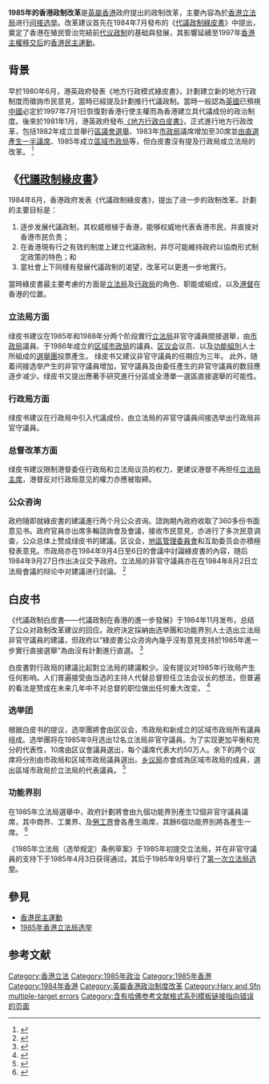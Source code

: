 '''1985年的香港政制改革'''是[[英屬香港|英屬香港]]政府提出的政制改革，主要內容為於[[香港立法會|香港立法局]]进行[[1985年香港立法局選舉|间接选举]]。改革建议首先在1984年7月發布的《[[代議政制綠皮書|代議政制綠皮書]]》中提出，奠定了香港在殖民管治完結前[[代議民主制|代议政制]]的基础與發展，其影響延續至1997年[[香港回歸|香港主權移交后]]的[[香港民主運動|香港民主運動]]。

== 背景 ==
早於1980年6月，港英政府發表《地方行政模式綠皮書》，計劃建立新的地方行政制度而徵詢市民意見，當時已經提及計劃推行代議政制。當時一般認為[[英國|英國]]已預視[[中國|中國]]必定於1997年7月1日恢復對香港行使主權而為香港建立具代議成份的政治制度。後來於1981年1月，港英政府發布[[地方行政白皮書_(香港)|《地方行政白皮書》]]，正式進行地方行政改革，包括1982年成立並舉行[[1982年香港區議會選舉|區議會選舉]]、1983年[[市政局_(香港)|市政局]]議席增加至30席並[[1983年香港市政局選舉|由直選產生一半議席]]、1985年成立[[區域市政局|區域市政局]]等，但白皮書沒有提及行政局或立法局的改革。 <ref>{{Cite book|title=Green Paper: The Further Development of Representative Government in Hong Kong|last=The Hong Kong Government|publisher=Government Printer|location=Hong Kong|year=1984|page=3}}</ref>

== 《[[代議政制綠皮書|代議政制綠皮書]]》 ==
1984年6月，香港政府发表《代議政制綠皮書》，提出了进一步的政制改革。計劃的主要目标是： {{Sfn|The Hong Kong Government|1984}}

# 逐步发展代議政制，其权威根植于香港，能够权威地代表香港市民，并直接对香港市民负责；
# 在香港現有行之有效的制度上建立代議政制，并尽可能維持政府以協商形式制定政策的特色；和
# 當社會上下同樣有發展代議政制的渴望，改革可以更進一步地實行。

當時綠皮書最主要考慮的方面是[[香港立法會|立法局]]及[[香港特別行政區行政會議|行政局]]的角色、职能或組成，以及[[香港總督|港督]]在香港的位置。

=== 立法局方面 ===
绿皮书建议在1985年和1988年分两个阶段實行[[香港立法局|立法局]]非官守議員間接選舉，由[[市政局_(香港)|市政局]]議員、于1986年成立的[[區域市政局|区域市政局]]的議員、[[香港區議會|区议会]]议员、以及[[功能界別|功能組別]]人士所組成的[[選舉人團|選舉團]]投票產生。 {{Sfn|The Hong Kong Government|1984}}绿皮书又建议非官守議員的任期应为三年。 {{Sfn|The Hong Kong Government|1984}}此外，随着间接选举产生的非官守議員增加，官守議員及由委任產生的非官守議員的数目應逐步减少。绿皮书又提出應著手研究進行分區或全港單一選區直接選舉的可能性。 {{Sfn|The Hong Kong Government|1984}}

=== 行政局方面 ===
绿皮书建议在行政局中引入代議成份，由立法局的非官守議員间接选举出行政局非官守議員。 {{Sfn|The Hong Kong Government|1984}}

=== 总督改革方面 ===
绿皮书建议限制港督委任行政局和立法局议员的权力，更建议港督不再担任[[香港立法會主席|立法局主席]]，港督反对行政局意见的權力亦應被取締。 {{Sfn|The Hong Kong Government|1984}}

=== 公众咨询 ===
政府隨即就綠皮書的建議進行两个月公众咨询。諮詢期內政府收取了360多份书面意见书。政府官員亦出席多輪諮詢會及會議，接收市民意見，亦进行了多次民意调查，公众总体上赞成绿皮书的建議。区议会，[[地區管理委員會|地區管理委員會]]和互助委员会亦積極發表意見。市政局亦在1984年9月4日至6日的會議中討論綠皮書的內容，随后1984年9月27日作出决议交予政府。立法局的非官守議員亦在在1984年8月2日立法局會議的辩论中对建議进行討論。 <ref name="White">{{Cite book|title=White Paper: The Further Development of Representative Government in Hong Kong|last=The Hong Kong Government|publisher=Government Printer|location=Hong Kong|year=1984}}</ref>

== 白皮书 ==
《代議政制白皮書——代議政制在香港的進一步發展》于1984年11月发布，总结了公众对政制改革建议的回应。政府決定採納由选举團和功能界別人士选出立法局非官守議員的建議，但政府以“綠皮書公众咨询內幾乎沒有意見支持於1985年進一步實行直接選舉”為由沒有計劃進行直選。 <ref name="White">{{Cite book|title=White Paper: The Further Development of Representative Government in Hong Kong|last=The Hong Kong Government|publisher=Government Printer|location=Hong Kong|year=1984}}</ref>

白皮書對行政局的建議比起對立法局的建議較少。没有提议对1985年行玫局产生任何影响。人们普遍接受由当选的主持人代替总督担任立法会议长的想法，但普遍的看法是赞成在未来几年中不对总督的职位做出任何重大改变。 <ref name="White">{{Cite book|title=White Paper: The Further Development of Representative Government in Hong Kong|last=The Hong Kong Government|publisher=Government Printer|location=Hong Kong|year=1984}}</ref>

=== 选举团 ===
根据白皮书的提议，选举團將會由区议会，市政局和新成立的区域市政局所有議員组成。选举團将在1985年9月选出12名立法局非官守議員。为了实现更加平衡和充分的代表性，10席由区议會議員選出，每个議席代表大约50万人。余下的两个议席将分別由市政局和区域市政局議員選出。[[新界鄉議局|乡议局]]亦會成為区域市政局的成員，選出區域市政局於立法局的代表議員。 <ref name="White">{{Cite book|title=White Paper: The Further Development of Representative Government in Hong Kong|last=The Hong Kong Government|publisher=Government Printer|location=Hong Kong|year=1984}}</ref>

=== 功能界别 ===
在1985年立法局選舉中，政府計劃將會由九個功能界別產生12個非官守議員議席，其中商界、工業界、及[[勞工界功能界別|勞工界]]會各產生兩席，其餘6個功能界別將各產生一席。 <ref name="White">{{Cite book|title=White Paper: The Further Development of Representative Government in Hong Kong|last=The Hong Kong Government|publisher=Government Printer|location=Hong Kong|year=1984}}</ref>



《1985年立法局（选举规定）条例草案》于1985年初提交立法局，并在非官守議員的支持下于1985年4月3日获得通过。其后于1985年9月举行了[[1985年香港立法局選舉|第一次立法局选举]]。

== 參見 ==

* [[香港民主運動|香港民主運動]]
* [[1985年香港立法局選舉|1985年香港立法局选举]]

== 参考文献 ==
{{Reflist}}

{{香港雙普選}}
[[Category:香港立法|Category:香港立法]]
[[Category:1985年政治|Category:1985年政治]]
[[Category:1985年香港|Category:1985年香港]]
[[Category:1984年香港|Category:1984年香港]]
[[Category:英屬香港政治制度改革|Category:英屬香港政治制度改革]]
[[Category:Harv_and_Sfn_multiple-target_errors|Category:Harv and Sfn multiple-target errors]]
[[Category:含有哈佛参考文献格式系列模板链接指向错误的页面|Category:含有哈佛参考文献格式系列模板链接指向错误的页面]]